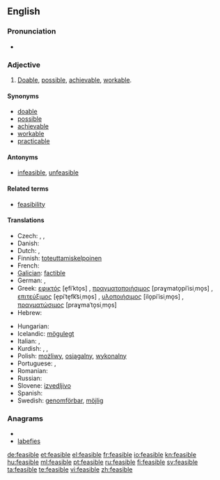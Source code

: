 ==English==

===Pronunciation===
* {{IPA|/ˈfiːzəblˌ/}}

===Adjective===
{{en-adj}}

# [[doable|Doable]], [[possible]], [[achievable]], [[workable]].

====Synonyms====
* [[doable]]
* [[possible]]
* [[achievable]]
* [[workable]]
* [[practicable]]

====Antonyms====
* {{sense|doable}} [[infeasible]], [[unfeasible]]

====Related terms====
* [[feasibility]]

====Translations====
{{trans-top|Doable, possible}}
* Czech: {{t-|cs|uskutečnitelný|m}}, {{t-|cs|proveditelný|m}}, {{t+|cs|možný|m}}
* Danish: {{t-|da|mulig}}
* Dutch: {{t+|nl|mogelijk}}, {{t-|nl|haalbaar}}
* Finnish: [[toteuttamiskelpoinen]]
* French: {{t+|fr|faisable}}
* [[Galician]]: [[factible]]
* German: {{t-|de|durchführbar}}, {{t-|de|machbar}}
* Greek: [[εφικτός]] [e̞fiˈkto̞s] {{m}}, [[πραγματοποιήσιμος]] [praɣmato̞piˈisiˌmo̞s] {{m}}, [[επιτεύξιμος]] [e̞piˈte̞fk͡siˌmo̞s] {{m}}, [[υλοποιήσιμος]] [ilo̞piˈisiˌmo̞s] {{m}}, [[πραγματώσιμος]] [praɣmaˈto̞siˌmo̞s] {{m}}
* Hebrew: {{t|he|בר ביצוע|tr=bar bitzua}}
{{trans-mid}}
* Hungarian: {{t|hu|megvalósítható}}
* Icelandic: [[mögulegt]]
* Italian: {{t+|it|fattibile}}, {{t+|it|realizzabile}}
* Kurdish: {{t+|ku|gengaz}}, {{t+|ku|mimkin}}, {{t+|ku|pêkan}}
* Polish: [[możliwy]], [[osiągalny]], [[wykonalny]]
* Portuguese: {{t+|pt|possível}},  {{t|pt|factível}}
* Romanian: {{t+|ro|fezabil}}
* Russian: {{t+|ru|возможный}}
* Slovene: [[izvedljivo]]
* Spanish: {{t+|es|factible}}
* Swedish: [[genomförbar]], [[möjlig]]
{{trans-bottom}}

===Anagrams===
* {{alphagram|abeefils}}
* [[labefies#English|labefies]]

[[de:feasible]]
[[et:feasible]]
[[el:feasible]]
[[fr:feasible]]
[[io:feasible]]
[[kn:feasible]]
[[hu:feasible]]
[[ml:feasible]]
[[pt:feasible]]
[[ru:feasible]]
[[fi:feasible]]
[[sv:feasible]]
[[ta:feasible]]
[[te:feasible]]
[[vi:feasible]]
[[zh:feasible]]